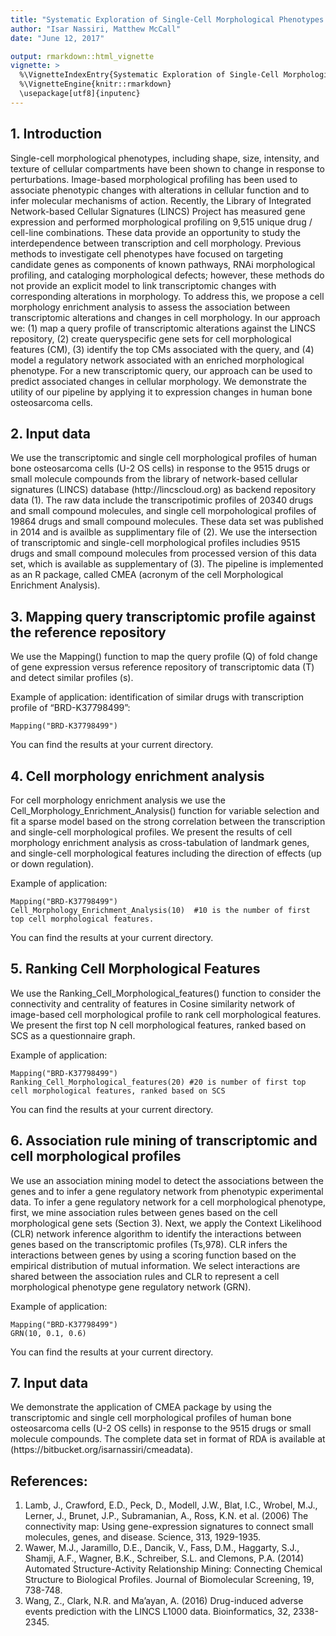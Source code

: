 ```yaml
---
title: "Systematic Exploration of Single-Cell Morphological Phenotypes Associated with a Transcriptomic Query"
author: "Isar Nassiri, Matthew McCall"
date: "June 12, 2017"

output: rmarkdown::html_vignette
vignette: >
  %\VignetteIndexEntry{Systematic Exploration of Single-Cell Morphological Phenotypes from Transcriptomic Profile\}
  %\VignetteEngine{knitr::rmarkdown}
  \usepackage[utf8]{inputenc}
---
```


## 1. Introduction

Single-cell morphological phenotypes, including shape, size,
intensity, and texture of cellular compartments have
been shown to change in response to perturbations.
Image-based morphological profiling has been used to
associate phenotypic changes with alterations in cellular
function and to infer molecular mechanisms of action.
Recently, the Library of Integrated Network-based Cellular
Signatures (LINCS) Project has measured gene expression
and performed morphological profiling on 9,515 unique drug
/ cell-line combinations. These data provide an opportunity
to study the interdependence between transcription and
cell morphology. Previous methods to investigate cell
phenotypes have focused on targeting candidate genes
as components of known pathways, RNAi morphological
profiling, and cataloging morphological defects; however,
these methods do not provide an explicit model to link
transcriptomic changes with corresponding alterations in
morphology. To address this, we propose a cell morphology
enrichment analysis to assess the association between
transcriptomic alterations and changes in cell morphology. In
our approach we: (1) map a query profile of transcriptomic
alterations against the LINCS repository, (2) create queryspecific
gene sets for cell morphological features (CM), (3)
identify the top CMs associated with the query, and (4)
model a regulatory network associated with an enriched
morphological phenotype. For a new transcriptomic query,
our approach can be used to predict associated changes
in cellular morphology. We demonstrate the utility of our
pipeline by applying it to expression changes in human bone
osteosarcoma cells.

## 2. Input data

We use the transcriptomic and single cell morphological profiles of human bone osteosarcoma cells (U-2 OS cells) in response to the 9515 drugs or small molecule compounds from the library of network-based cellular signatures (LINCS) database (http://lincscloud.org) as backend repository data (1). 
The raw data include the transcripotimic profiles of 20340 drugs and small compound molecules, and single cell morpohological profiles of 19864 drugs and small compound molecules. These data set was published in 2014 and is availble as supplimentary file of (2). We use the intersection of transcriptomic and single-cell morphological profiles includies 9515 drugs and small compound molecules from processed version of this data set, which is available as supplementary of (3).
The pipeline is implemented as an R package, called CMEA (acronym of the cell Morphological Enrichment Analysis).

## 3. Mapping query transcriptomic profile against the reference repository

We use the Mapping() function to map the query profile (Q) of fold change of gene expression versus reference repository of transcriptomic data (T) and detect similar profiles (s). 

Example of application: identification of similar drugs with transcription profile of "BRD-K37798499":
```{}
Mapping("BRD-K37798499") 
```

You can find the results at your current directory.

## 4. Cell morphology enrichment analysis

For cell morphology enrichment analysis we use the Cell_Morphology_Enrichment_Analysis() function for variable selection and fit a sparse model based on the strong correlation between the transcription and single-cell morphological profiles. We present the results of cell morphology enrichment analysis as cross-tabulation of landmark genes, and single-cell morphological features including the direction of effects (up or down regulation). 

Example of application:
```{}
Mapping("BRD-K37798499")   
Cell_Morphology_Enrichment_Analysis(10)  #10 is the number of first top cell morphological features.
```

You can find the results at your current directory.

## 5. Ranking Cell Morphological Features

We use the Ranking_Cell_Morphological_features() function to consider the connectivity and centrality of features in Cosine similarity network of image-based cell morphological profile to rank cell morphological features. We present the first top N cell morphological features, ranked based on SCS as a questionnaire graph.
   
Example of application:
   
```{}
Mapping("BRD-K37798499")
Ranking_Cell_Morphological_features(20) #20 is number of first top cell morphological features, ranked based on SCS  
```
You can find the results at your current directory.

## 6. Association rule mining of transcriptomic and cell morphological profiles

We use an association mining model to detect the associations between the genes and to infer a gene regulatory network from phenotypic experimental data. To infer a gene regulatory network for a cell morphological phenotype, first, we mine association rules between genes based on the cell morphological gene sets (Section 3). Next, we apply the Context Likelihood (CLR) network inference algorithm to identify the interactions between genes based on the transcriptomic profiles (Ts,978). CLR infers the interactions between genes by using a scoring function based on the empirical distribution of mutual information. We select interactions are shared between the association rules and CLR to represent a cell morphological phenotype gene regulatory network (GRN).

Example of application:
```{}
Mapping("BRD-K37798499")
GRN(10, 0.1, 0.6)  
```
You can find the results at your current directory.

## 7. Input data

We demonstrate the application of CMEA package by using the transcriptomic and single cell morphological profiles of human bone osteosarcoma cells (U-2 OS cells) in response to the 9515 drugs or small molecule compounds. The complete data set in format of RDA is available at (https://bitbucket.org/isarnassiri/cmeadata).

## References:
1. Lamb, J., Crawford, E.D., Peck, D., Modell, J.W., Blat, I.C., Wrobel, M.J., Lerner, J., Brunet, J.P., Subramanian, A., Ross, K.N. et al. (2006) The connectivity map: Using gene-expression signatures to connect small molecules, genes, and disease. Science, 313, 1929-1935.
2. Wawer, M.J., Jaramillo, D.E., Dancik, V., Fass, D.M., Haggarty, S.J.,
Shamji, A.F., Wagner, B.K., Schreiber, S.L. and Clemons, P.A. (2014)
Automated Structure-Activity Relationship Mining: Connecting Chemical
Structure to Biological Profiles. Journal of Biomolecular Screening, 19,
738-748.
3. Wang, Z., Clark, N.R. and Ma'ayan, A. (2016) Drug-induced adverse events prediction with the LINCS L1000 data. Bioinformatics, 32, 2338-2345.
